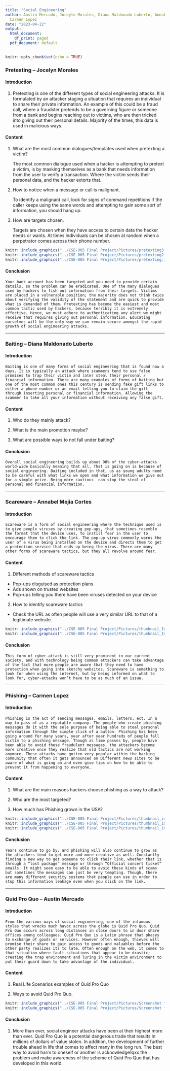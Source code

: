 ```yaml
---
title: "Social Engineering"
author: Austin Mercado, Joceyln Morales, Diana Maldonado Luberto, Annabel Mejia Cortes,
  Carmen Lopez
date: "2023-04-22"
output:
  html_document:
    df_print: paged
  pdf_document: default
---
```


```r
knitr::opts_chunk$set(echo = TRUE)
```

### Pretexting – Jocelyn Morales 

#### Introduction

1. Pretexting is one of the different types of social engineering attacks. It is formulated by an attacker staging a situation that requires an individual to share their private information. An example of this could be a fraud call, where a fraudster pretends to be a governing figure or someone from a bank and begins reaching out to victims, who are then tricked into giving out their personal details. Majority of the times, this data is used in malicious ways. 

#### Content  

1. What are the most common dialogues/templates used when pretexting a victim? 

    The most common dialogue used when a hacker is attempting to pretext a victim, is by masking themselves as a bank that needs information from the user to verify a transaction. Where the victim sends their personal data, and the hacker extorts that.  

2. How to notice when a message or call is malignant. 

    To identify a malignant call, look for signs of command repetitions if the caller keeps using the same words and attempting to gain some sort of information, you should hang up.  

3. How are targets chosen.  

    Targets are chosen when they have access to certain data the hacker needs or wants. At times individuals can be chosen at random when a perpetrator comes across their phone number.  

```r
knitr::include_graphics("../CSE-005 Final Project/Pictures/pretexting3.png")
knitr::include_graphics("../CSE-005 Final Project/Pictures/pretexting2.jpeg")
knitr::include_graphics("../CSE-005 Final Project/Pictures/pretexting.jpeg")
```


#### Conclusion

    Your bank account has been targeted and you need to provide certain details, so the problem can be eradicated. One of the many dialogues used by hackers to fish out information from their targets. Victims are placed in a vulnerable position; the majority does not think twice about verifying the validity of the statement and are quick to provide what is demanded of them. Pretexting has become the easiest and most common tactic used by hackers, because terribly it is extremely effective. Hence, we must adhere to authenticating any alert we might receive that requires giving out personal information. Educating ourselves will be the only way we can remain secure amongst the rapid growth of social engineering attacks.  

-----

### Baiting – Diana Maldonado Luberto 

#### Introduction   

    Baiting is one of many forms of social engineering that is found now a days. It is typically an attack where scammers tend to use false promises to trap their victim and later steal their personal / financial information. There are many examples of forms of baiting but one of the most common ones this century is sending fake gift links to either a phone number or an email telling you to claim the gift through inserting personal or financial information. Allowing the scammer to take all your information without receiving any false gift. 

#### Content   

1. Who do they mainly attack? 

2. What is the main promotion maybe? 

3. What are possible ways to not fall under baiting? 

#### Conclusion  

    Overall social engineering builds up about 98% of the cyber-attacks world-wide basically meaning that all. That is going on is because of social engineering. Baiting included in that, us as young adults need to be careful with what links we open and what information we give out for a simple prize. Being more cautious  can stop the steal of personal and financial information. 

-----

### Scareware – Annabel Mejia Cortes  

#### Introduction

    Scareware is a form of social engineering where the technique used is to give people viruses by creating pop-ups, that sometimes resemble the format that the device uses, to instill fear in the user to encourage them to click the link. The pop-up virus commonly warns the user of a virus being installed on the device and directs them to get a protection service that ends up being the virus. There are many other forms of scareware tactics, but they all revolve around fear. 

#### Content   

1. Different methods of scareware tactics  

* Pop-ups disguised as protection plans
* Ads shown on trusted websites
* Pop-ups telling you there have been viruses detected on your device
  
2. How to identify scareware tactics 

* Check the URL as often people will use a very similar URL to that of a legitimate website. 

```r
knitr::include_graphics("../CSE-005 Final Project/Pictures/thumbnail_Image (1).jpg")
knitr::include_graphics("../CSE-005 Final Project/Pictures/thumbnail_Image.jpg")
```


#### Conclusion   

    This form of cyber-attack is still very prominent in our current society, and with technology being common attackers can take advantage of the fact that more people are aware that they need to have protection when going into sketchy websites. Scareware is something to look for when using the internet, but by being informed on what to look for, cyber-attacks won’t have to be as much of an issue. 

------

### Phishing – Carmen Lopez  

#### Introduction   

    Phishing is the act of sending messages, emails, letters, ect. In a way to pass of as a reputable company. The people who create phishing messages do it with the sole purpose of being able to steal personal information through the simple click of a button. Phishing has been going around for many years, year after year hundreds of people fall victim to a phishing message. Though as time passes by, people have been able to avoid these fraudulent messages, the attackers become more creative once they realize that old tactics are not working anymore. These attacks have gotten very popular within the hacking community that often it gets announced on Different news sites to be aware of what is going on and even give tips on how to be able to prevent it from happening to everyone. 

#### Content  

1. What are the main reasons hackers choose phishing as a way to attack? 

2. Who are the most targeted? 

3. How much has Phishing grown in the USA? 

```r
knitr::include_graphics("../CSE-005 Final Project/Pictures/thumbnail_image.png")
knitr::include_graphics("../CSE-005 Final Project/Pictures/thumbnail_image (2).png")
knitr::include_graphics("../CSE-005 Final Project/Pictures/thumbnail_image (1).png")
```

#### Conclusion  

    Years continue to go by, and phishing will also continue to grow as the attackers tend to get more and more creative as well. Constantly finding a new way to get someone to click their link, whether that is through a “lost package” message or through “Official concert ticket” emails. It might seem easy to be able to avoid these kinds of scams but sometimes the messages can just be very tempting. Though, there are many different security systems that people can use in order to stop this information leakage even when you click on the link. 

------

### Quid Pro Quo – Austin Mercado  

#### Introduction 

    From the various ways of social engineering, one of the infamous styles that wrecks much havoc across the globe is Quid Pro Quo. Quid Pro Quo occurs across long distances in close doors to in door share offices among colleagues. Quid Pro Quo is a Latin phrase that phases to exchange of goods or services. However often enough, thieves will promise their share to gain access to goods and valuables before the other party realizes its to late. Often enough on the web, it comes to that situation where fault situations that appear to be drastic; creating the trap environment and luring in the victim environment to put their guard down to take advantage of the individual. 

#### Content 

1. Real Life Scenarios examples of Quid Pro Quo 

2. Ways to avoid Quid Pro Quo. 

```r
knitr::include_graphics("../CSE-005 Final Project/Pictures/Screenshot from 2023-04-29 19-48-49.png")
knitr::include_graphics("../CSE-005 Final Project/Pictures/Screenshot from 2023-04-29 19-49-16.png")
```


#### Conclusion

1. More than ever, social engineer attacks have been at their highest more than ever. Quid Pro Quo is a potential dangerous trade that results in millions of dollars of value stolen. In addition, the development of further trouble ahead in life that comes to affect many in the long run. The best way to avoid harm to oneself or another is acknowledge1qxx the problem and make awareness of the scheme of Quid Pro Quo that has developed in this world. 


